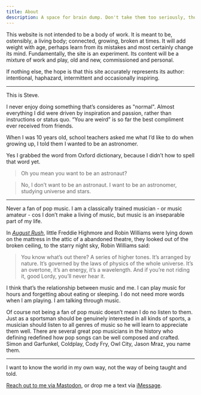 ```yaml
---
title: About
description: A space for brain dump. Don't take them too seriously, though ideas are extremely fragile.
---
```


This website is not intended to be a body of work. It is meant to be, ostensibly, a living body; connected, growing, broken at times. It will add weight with age, perhaps learn from its mistakes and most certainly change its mind. Fundamentally, the site is an experiment. Its content will be a mixture of work and play, old and new, commissioned and personal. 


If nothing else, the hope is that this site accurately represents its author: intentional, haphazard, intermittent and occasionally inspiring.

***

This is Steve.

I never enjoy doing something that’s consideres as "normal". Almost everything I did were driven by inspiration and passion, rather than instructions or status quo. “You are weird” is so far the best compliment ever received from friends. 

When I was 10 years old, school teachers asked me what I’d like to do when growing up, I told them I wanted to be an astronomer. 

Yes I grabbed the word from Oxford dictionary, because I didn’t how to spell that word yet. 

> Oh you mean you want to be an astronaut? 

> No, I don’t want to be an astronaut. I want to be an astronomer, studying universe and stars.

***

Never a fan of pop music. I am a classically trained musician - or music amateur - cos I don’t make a living of music, but music is an inseparable part of my life. 

In *[August Rush](https://www.imdb.com/title/tt0426931)*, little Freddie Highmore and Robin Williams were lying down on the mattress in the attic of a abandoned theatre, they looked out of the broken ceiling, to the starry night sky, Robin Williams said: 

> You know what’s out there? A series of higher tones. It’s arranged by nature. It’s governed by the laws of physics of the whole universe. It’s an overtone, it’s an energy, it’s a wavelength. And if you’re not riding it, good Lordy, you’ll never hear it. 

I think that’s the relationship between music and me. I can play music for hours and forgetting about eating or sleeping. I do not need more words when I am playing. I am talking through music. 

Of course not being a fan of pop music doesn’t mean I do no listen to them. Just as a sportsman should be genuinely interested in all kinds of sports, a musician should listen to all genres of music so he will learn to appreciate them well. There are several great pop musicians in the history who defining redefined how pop songs can be well composed and crafted. Simon and Garfunkel, Coldplay, Cody Fry, Owl City, Jason Mraz, you name them. 

*** 

I want to know the world in my own way, not the way of being taught and told.

<a rel="me" href="https://c.im/@imwiththou">Reach out to me via Mastodon</a>, or drop me a text via [iMessage](sms:steve@imwiththou.com).